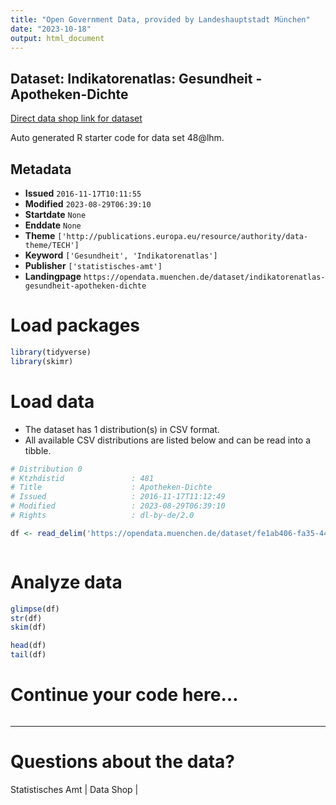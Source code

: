 ```yaml
---
title: "Open Government Data, provided by Landeshauptstadt München"
date: "2023-10-18"
output: html_document
---
```


## Dataset: Indikatorenatlas: Gesundheit - Apotheken-Dichte

[Direct data shop link for dataset](https://opendata.muenchen.de/dataset/indikatorenatlas-gesundheit-apotheken-dichte)

Auto generated R starter code for data set 48@lhm.

## Metadata

- **Issued** `2016-11-17T10:11:55`
- **Modified** `2023-08-29T06:39:10`
- **Startdate** `None`
- **Enddate** `None`
- **Theme** `['http://publications.europa.eu/resource/authority/data-theme/TECH']`
- **Keyword** `['Gesundheit', 'Indikatorenatlas']`
- **Publisher** `['statistisches-amt']`
- **Landingpage** `https://opendata.muenchen.de/dataset/indikatorenatlas-gesundheit-apotheken-dichte`


# Load packages

```r

library(tidyverse)
library(skimr)

```

# Load data

-   The dataset has 1 distribution(s) in CSV format.
-   All available CSV distributions are listed below and can be read into a tibble.

```r

# Distribution 0
# Ktzhdistid               : 481
# Title                    : Apotheken-Dichte
# Issued                   : 2016-11-17T11:12:49
# Modified                 : 2023-08-29T06:39:10
# Rights                   : dl-by-de/2.0

df <- read_delim('https://opendata.muenchen.de/dataset/fe1ab406-fa35-4431-92ac-01372e2cb56b/resource/401a8a83-9458-448d-b3f5-71fe9334f1a7/download/indikat_gesundheit_apotheken-dichte_280823.csv')



```

# Analyze data

```r

glimpse(df)
str(df)
skim(df)

head(df)
tail(df)

```

# Continue your code here...

```r

```

------------------------------------------------------------------------

# Questions about the data?

Statistisches Amt | Data Shop | 
